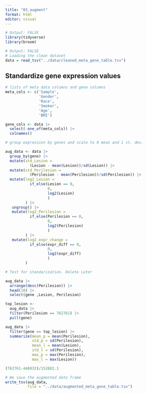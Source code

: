 ```yaml
---
title: "03_augment"
format: html
editor: visual
---
```


```r
# Output: FALSE
library(tidyverse)
library(broom)
```

```r
# Output: FALSE
# Loading the clean dataset
data = read_tsv("../data/cleaned_meta_gene_table.tsv")
```

## Standardize gene expression values

```r
# lists of meta data columns and gene columns
meta_cols <- c('Sample',
               'Gender',
               'Race',
               'Smoker',
               'Age',
               'BMI')

gene_cols <- data |> 
  select(-one_of(meta_cols)) |> 
  colnames()
```

```r
# group expression by genes and scale to 0 mean and 1 st. dev.

aug_data <- data |>
  group_by(gene) |> 
  mutate(std_Lesion = 
           (Lesion - mean(Lesion))/sd(Lesion)) |> 
  mutate(std_Perilesion = 
           (Perilesion - mean(Perilesion))/sd(Perilesion)) |> 
  mutate(log2_Lesion = 
           if_else(Lesion == 0, 
                   0, 
                   log2(Lesion)
                   )
         ) |> 
   ungroup() |> 
   mutate(log2_Perilesion = 
           if_else(Perilesion == 0, 
                   0, 
                   log2(Perilesion)
                   )
         ) |> 
   mutate(log2_expr_change = 
           if_else(expr_diff == 0, 
                   0, 
                   log2(expr_diff)
                   )
         ) 

# Test for standarization. Delete Later

aug_data |> 
  arrange(desc(Perilesion)) |> 
  head(10) |> 
  select(gene ,Lesion, Perilesion)

top_lesion <- 
  aug_data |> 
  filter(Perilesion == 762761) |> 
  pull(gene)

aug_data |>
  filter(gene == top_lesion) |> 
  summarize(mean_p = mean(Perilesion), 
            std_p = sd(Perilesion),
            mean_l = mean(Lesion),
            std_l = sd(Perilesion),
            max_p = max(Perilesion),
            max_l = max(Lesion)) 

(762761-440032)/152882.1

```

```r
# We save the augmented data frame
write_tsv(aug_data, 
          file = "../data/augmented_meta_gene_table.tsv")
```
